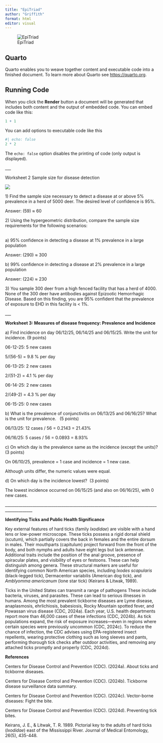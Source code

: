 ---
title: "EpiTriad"
author: "Griffith"
format: html
editor: visual
---

![EpiTriad](images/EpiTriad.png)

## Quarto

Quarto enables you to weave together content and executable code into a finished document. To learn more about Quarto see <https://quarto.org>.

## Running Code

When you click the **Render** button a document will be generated that includes both content and the output of embedded code. You can embed code like this:

```{r}
1 + 1
```

You can add options to executable code like this

```{r}
#| echo: false
2 * 2
```

The `echo: false` option disables the printing of code (only output is displayed).

\_\_\_

Worksheet 2 Sample size for disease detection

![](Probability%20of%20detecting%20one%20positive.jpg)

1\) Find the sample size necessary to detect a disease at or above 5% prevalence in a herd of 5000 deer. The desired level of confidence is 95%. 

Answer: (59) ≈ 60

2\) Using the hypergeometric distribution, compare the sample size requirements for the following scenarios:                                                                                      

a\) 95% confidence in detecting a disease at 1% prevalence in a large population

Answer: (290) ≈ 300

b\) 99% confidence in detecting a disease at 2% prevalence in a large population

Answer: (224) ≈ 230

3\) You sample 300 deer from a high fenced facility that has a herd of 4000. None of the 300 deer have antibodies against Epizootic Hemorrhagic Disease. Based on this finding, you are 95% confident that the prevalence of exposure to EHD in this facility is \< 1%.

\_\_\_

**Worksheet 3: Measures of disease frequency: Prevalence and Incidence**

a\) Find incidence on day 06/12/25, 06/14/25 and 06/15/25. Write the unit for incidence. (9 points)     

06-12-25: 5 new cases

5/(56-5) = 9.8 % per day

06-13-25: 2 new cases

2/(51-2) = 4.1 % per day

06-14-25: 2 new cases

2/(49-2) = 4.3 % per day

06-15-25: 0 new cases

b\) What is the prevalence of conjunctivitis on 06/13/25 and 06/16/25? What is the unit for prevalence.   (5 points)       

06/13/25: 12 cases / 56 = 0.2143 = 21.43%

06/16/25: 5 cases / 56 = 0.0893 = 8.93%

c\) On which day is the prevalence same as the incidence (except the units)? (3 points)

On 06/10/25, prevalence = 1 case and incidence = 1 new case.

Although units differ, the numeric values were equal.

d\) On which day is the incidence lowest?  (3 points)

The lowest incidence occurred on 06/15/25 (and also on 06/16/25), with 0 new cases.

\_\_\_\_\_\_\_\_\_\_\_\_\_\_\_\_\_\_\_\_\_\_\_\_\_\_\_\_\_\_\_\_\_\_\_\_\_\_\_\_\_\_\_\_\_\_\_\_\_\_\_\_\_\_\_\_\_\_\_\_\_\_\_\_\_\_\_\_\_\_\_\_\_\_\_\_\_\_\_\_\_\_\_\_\_\_\_\_\_\_\_\_

**Identifying Ticks and Public Health Significance**

Key external features of hard ticks (family *Ixodidae*) are visible with a hand lens or low-power microscope. These ticks possess a rigid dorsal shield (scutum), which partially covers the back in females and the entire dorsum in males. Their mouthparts (capitulum) project forward from the front of the body, and both nymphs and adults have eight legs but lack antennae. Additional traits include the position of the anal groove, presence of spiracular plates, and visibility of eyes or festoons. These can help distinguish among genera. These structural markers are useful for identifying common North American species, including *Ixodes scapularis* (black-legged tick), Dermacentor variabilis (American dog tick), and *Amblyomma americanum* (lone star tick) (Keirans & Litwak, 1989).

Ticks in the United States can transmit a range of pathogens These include bacteria, viruses, and parasites. These can lead to serious illnesses in humans. Among the most prevalent tickborne diseases are Lyme disease, anaplasmosis, ehrlichiosis, babesiosis, Rocky Mountain spotted fever, and Powassan virus disease (CDC, 2024a). Each year, U.S. health departments report more than 46,000 cases of these infections (CDC, 2024b). As tick populations expand, the risk of exposure increases—even in regions where certain species were previously uncommon (CDC, 2024c). To reduce the chance of infection, the CDC advises using EPA-registered insect repellents, wearing protective clothing such as long sleeves and pants, performing thorough tick checks after outdoor activities, and removing any attached ticks promptly and properly (CDC, 2024d).

**References**

Centers for Disease Control and Prevention (CDC). (2024a). About ticks and tickborne diseases.

Centers for Disease Control and Prevention (CDC). (2024b). Tickborne disease surveillance data summary.

Centers for Disease Control and Prevention (CDC). (2024c). Vector-borne diseases: Fight the bite.

Centers for Disease Control and Prevention (CDC). (2024d). Preventing tick bites.

Keirans, J. E., & Litwak, T. R. 1989. Pictorial key to the adults of hard ticks (*Ixodidae*) east of the Mississippi River. Journal of Medical Entomology, 26(5), 435-448.
